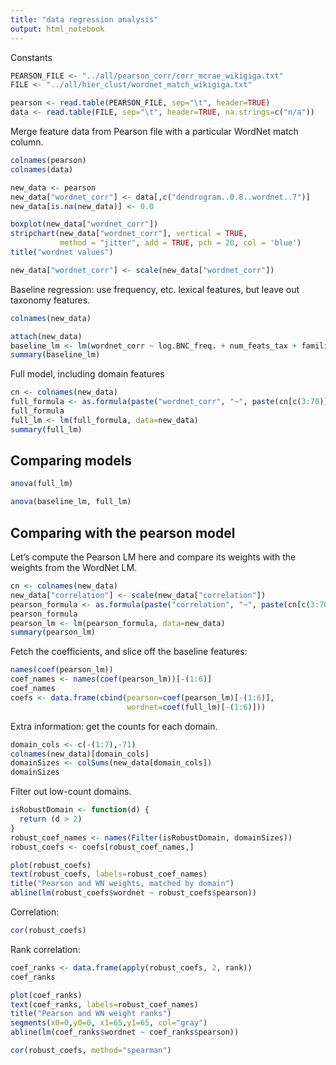 ```yaml
---
title: "data regression analysis"
output: html_notebook
---
```


Constants

```r
PEARSON_FILE <- "../all/pearson_corr/corr_mcrae_wikigiga.txt"
FILE <- "../all/hier_clust/wordnet_match_wikigiga.txt"
```


```r
pearson <- read.table(PEARSON_FILE, sep="\t", header=TRUE)
data <- read.table(FILE, sep="\t", header=TRUE, na.strings=c("n/a"))
```

Merge feature data from Pearson file with a particular WordNet match column.

```r
colnames(pearson)
colnames(data)
```

```r
new_data <- pearson
new_data["wordnet_corr"] <- data[,c("dendrogram..0.8..wordnet..7")]
new_data[is.na(new_data)] <- 0.0

boxplot(new_data["wordnet_corr"])
stripchart(new_data["wordnet_corr"], vertical = TRUE,
           method = "jitter", add = TRUE, pch = 20, col = 'blue')
title("wordnet values")

new_data["wordnet_corr"] <- scale(new_data["wordnet_corr"])
```

Baseline regression: use frequency, etc. lexical features, but leave out taxonomy features.

```r
colnames(new_data)
```

```r
attach(new_data)
baseline_lm <- lm(wordnet_corr ~ log.BNC_freq. + num_feats_tax + familiarity + tot_num_feats + polysemy)
summary(baseline_lm)
```


Full model, including domain features

```r
cn <- colnames(new_data)
full_formula <- as.formula(paste("wordnet_corr", "~", paste(cn[c(3:70)], collapse="+")))
full_formula
full_lm <- lm(full_formula, data=new_data)
summary(full_lm)
```

## Comparing models

```r
anova(full_lm)
```


```r
anova(baseline_lm, full_lm)
```

## Comparing with the pearson model

Let's compute the Pearson LM here and compare its weights with the weights from the WordNet LM.

```r
cn <- colnames(new_data)
new_data["correlation"] <- scale(new_data["correlation"])
pearson_formula <- as.formula(paste("correlation", "~", paste(cn[c(3:70)], collapse="+")))
pearson_formula
pearson_lm <- lm(pearson_formula, data=new_data)
summary(pearson_lm)
```

Fetch the coefficients, and slice off the baseline features:

```r
names(coef(pearson_lm))
coef_names <- names(coef(pearson_lm))[-(1:6)]
coef_names
coefs <- data.frame(cbind(pearson=coef(pearson_lm)[-(1:6)],
                          wordnet=coef(full_lm)[-(1:6)]))
```

Extra information: get the counts for each domain.

```r
domain_cols <- c(-(1:7),-71)
colnames(new_data)[domain_cols]
domainSizes <- colSums(new_data[domain_cols])
domainSizes
```

Filter out low-count domains.

```r
isRobustDomain <- function(d) {
  return (d > 2)
}
robust_coef_names <- names(Filter(isRobustDomain, domainSizes))
robust_coefs <- coefs[robust_coef_names,]
```



```r
plot(robust_coefs)
text(robust_coefs, labels=robust_coef_names)
title("Pearson and WN weights, matched by domain")
abline(lm(robust_coefs$wordnet ~ robust_coefs$pearson))
```

Correlation:

```r
cor(robust_coefs)
```

Rank correlation:

```r
coef_ranks <- data.frame(apply(robust_coefs, 2, rank))
coef_ranks
```

```r
plot(coef_ranks)
text(coef_ranks, labels=robust_coef_names)
title("Pearson and WN weight ranks")
segments(x0=0,y0=0, x1=65,y1=65, col="gray")
abline(lm(coef_ranks$wordnet ~ coef_ranks$pearson))
```



```r
cor(robust_coefs, method="spearman")
```

